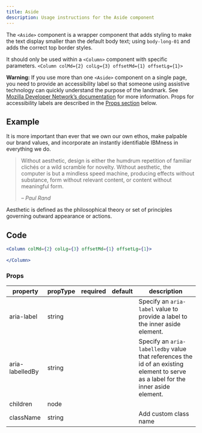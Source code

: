 ```yaml
---
title: Aside
description: Usage instructions for the Aside component
---
```


<PageDescription>

The `<Aside>` component is a wrapper component that adds styling to make the text display smaller than the default body text; using `body-long-01` and adds the correct top border styles.

It should only be used within a `<Column>` component with specific parameters. `<Column colMd={2} colLg={3} offsetMd={1} offsetLg={1}>`

</PageDescription>

<InlineNotification kind="warning">

**Warning:** If you use more than one `<Aside>` component on a single page, you need to provide an accessibility label so that someone using assistive technology can quickly understand the purpose of the landmark. See [Mozilla Developer Network’s documentation](https://developer.mozilla.org/en-US/docs/Web/Accessibility/ARIA/Roles/Complementary_role#Labeling_landmarks) for more information. Props for accessibility labels are described in the [Props section](#props) below.

</InlineNotification>

## Example

<Row>
<Column colMd={5} colLg={8}>

It is more important than ever that we own our own ethos, make palpable our brand values, and incorporate an instantly identifiable IBMness in everything we do.

> Without aesthetic, design is either the humdrum repetition of familiar clichés or a wild scramble for novelty. Without aesthetic, the computer is but a mindless speed machine, producing effects without substance, form without relevant content, or content without meaningful form.
>
> <cite>– Paul Rand</cite>

Aesthetic is defined as the philosophical theory or set of principles governing outward appearance or actions.

</Column>
<Column colMd={2} colLg={3} offsetMd={1} offsetLg={1}>

</Column>
</Row>

## Code

```jsx path=components/Aside/Aside.js src=https://github.com/carbon-design-system/gatsby-theme-carbon/tree/master/packages/gatsby-theme-carbon/src/components/Aside
<Column colMd={2} colLg={3} offsetMd={1} offsetLg={1}>
 
</Column>
```

### Props

| property        | propType | required | default | description                                                                                                                       |
| --------------- | -------- | -------- | ------- | --------------------------------------------------------------------------------------------------------------------------------- |
| aria-label      | string   |          |         | Specify an `aria-label` value to provide a label to the inner aside element.                                                      |
| aria-labelledBy | string   |          |         | Specify an `aria-labelledby` value that references the id of an existing element to serve as a label for the inner aside element. |
| children        | node     |          |         |                                                                                                                                   |
| className       | string   |          |         | Add custom class name                                                                                                             |
